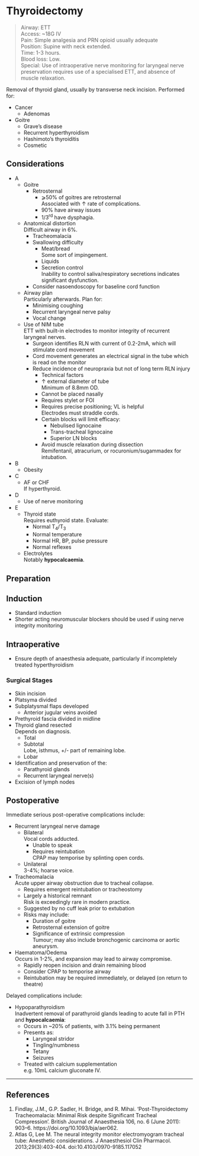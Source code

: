 # Thyroidectomy

>Airway: ETT <br>
>Access: ~18G IV <br>
>Pain: Simple analgesia and PRN opioid usually adequate <br>
>Position: Supine with neck extended. <br>
>Time: 1-3 hours. <br>
>Blood loss: Low. <br>
>Special: Use of intraoperative nerve monitoring for laryngeal nerve preservation requires use of a specialised ETT, and absence of muscle relaxation. <br>


Removal of thyroid gland, usually by transverse neck incision. Performed for:

* Cancer
	* Adenomas
* Goitre
	* Grave's disease
	* Recurrent hyperthyroidism
	* Hashimoto's thyroiditis
	* Cosmetic

## Considerations

* A
	* Goitre
		* Retrosternal
			* ⩾50% of goitres are retrosternal  
			Associated with ↑ rate of complications.
			* 90% have airway issues
			* 1/3^rd^ have dysphagia.
	* Anatomical distortion  
	Difficult airway in 6%.
		* Tracheomalacia
		* Swallowing difficulty
			* Meat/bread  
			Some sort of impingement.
			* Liquids
			* Secretion control  
			Inability to control saliva/respiratory secretions indicates significant dysfunction.
		* Consider nasoendoscopy for baseline cord function
	* Airway plan  
	Particularly afterwards. Plan for:
		* Minimising coughing
		* Recurrent laryngeal nerve palsy
		* Vocal change
	* Use of NIM tube  
	ETT with built-in electrodes to monitor integrity of recurrent laryngeal nerves.
		* Surgeon identifies RLN with current of 0.2-2mA, which will stimulate cord movement  
		* Cord movement generates an electrical signal in the tube which is read on the monitor
		* Reduce incidence of neuropraxia but not of long term RLN injury  
			* Technical factors
			* ↑ external diameter of tube  
			Minimum of 8.8mm OD.
			* Cannot be placed nasally
			* Requires stylet or FOI
			* Requires precise positioning; VL is helpful  
			Electrodes must straddle cords. 
			* Certain blocks will limit efficacy:
				* Nebulised lignocaine
				* Trans-tracheal lignocaine
				* Superior LN blocks
			* Avoid muscle relaxation during dissection  
			Remifentanil, atracurium, or rocuronium/sugammadex for intubation.
* B
	* Obesity
* C
	* AF or CHF  
	If hyperthyroid.
* D
	* Use of nerve monitoring
* E
	* Thyroid state  
	Requires euthyroid state. Evaluate:
		* Normal T~4~/T~3~
		* Normal temperature
		* Normal HR, BP, pulse pressure
		* Normal reflexes
	* Electrolytes  
	Notably **hypocalcaemia**.


## Preparation

## Induction

* Standard induction
* Shorter acting neuromuscular blockers should be used if using nerve integrity monitoring

## Intraoperative

* Ensure depth of anaesthesia adequate, particularly if incompletely treated hyperthyroidism


### Surgical Stages

* Skin incision
* Platsyma divided
* Subplatysmal flaps developed
	* Anterior jugular veins avoided
* Prethyroid fascia divided in midline
* Thyroid gland resected  
Depends on diagnosis.
	* Total
	* Subtotal  
	Lobe, isthmus, +/- part of remaining lobe.
	* Lobar
* Identification and preservation of the:
	* Parathyroid glands
	* Recurrent laryngeal nerve(s)
* Excision of lymph nodes

## Postoperative

Immediate serious post-operative complications include:

* Recurrent laryngeal nerve damage
	* Bilateral  
	Vocal cords adducted.
		* Unable to speak
		* Requires reintubation  
		CPAP may temporise by splinting open cords.
	* Unilateral  
	3-4%; hoarse voice.
* Tracheomalacia  
Acute upper airway obstruction due to tracheal collapse.
	* Requires emergent reintubation or tracheostomy
	* Largely a historical remnant  
	Risk is exceedingly rare in modern practice.
	* Suggested by no cuff leak prior to extubation
	* Risks may include:
		* Duration of goitre
		* Retrosternal extension of goitre
		* Significance of extrinsic compression  
		Tumour; may also include bronchogenic carcinoma or aortic aneurysm.
* Haematoma/Oedema  
Occurs in 1-2%, and expansion may lead to airway compromise.
	* Rapidly reopen incision and drain remaining blood
	* Consider CPAP to temporise airway
	* Reintubation may be required immediately, or delayed (on return to theatre)



Delayed complications include:

* Hypoparathyroidism  
Inadvertent removal of parathyroid glands leading to acute fall in PTH and **hypocalcaemia**:
	* Occurs in ~20% of patients, with 3.1% being permanent
	* Presents as:
		* Laryngeal stridor
		* Tingling/numbness
		* Tetany
		* Seizures
	* Treated with calcium supplementation  
	e.g. 10mL calcium gluconate IV.


---

## References

1. Findlay, J.M., G.P. Sadler, H. Bridge, and R. Mihai. ‘Post-Thyroidectomy Tracheomalacia: Minimal Risk despite Significant Tracheal Compression’. British Journal of Anaesthesia 106, no. 6 (June 2011): 903–6. https://doi.org/10.1093/bja/aer062.
2. Atlas G, Lee M. The neural integrity monitor electromyogram tracheal tube: Anesthetic considerations. J Anaesthesiol Clin Pharmacol. 2013;29(3):403-404. doi:10.4103/0970-9185.117052
